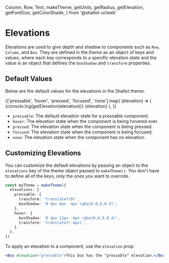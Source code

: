   Column,
  Row,
  Text,
  makeTheme,
  getUnits,
  getRadius,
  getElevation,
  getFontSize,
  getColorShade,
} from '@shallot-ui/web'

<Meta title="🎨 Theme / Elevations" />

# Elevations

Elevations are used to give depth and shadow to components such as `Row`, `Column`, and `Box`. They are defined in the theme as an object of keys and values, where each key corresponds to a specific elevation state and the value is an object that defines the `boxShadow` and `transform` properties.

## Default Values

Below are the default values for the elevations in the Shallot theme.

<Canvas>
  <ThemeProvider theme={makeTheme()}>
    <Column backgroundColor="Shading.125" radius="xl">
      <Row alignCenter unitsAround={4}>
        {['pressable', 'hover', 'pressed', 'focused', 'none'].map(
          (elevation) => (
            <Column
              key={elevation}
              elevation={elevation}
              shallot={{
                backgroundColor: 'Shading.100',
                borderRadius: getRadius('lg'),
                height: getUnits(8),
                width: getUnits(8),
                margin: getUnits(1),
                alignItems: 'center',
                justifyContent: 'center',
              }}
            >
              {console.log(getElevation(elevation))}
              <Text
                shallot={{
                  // typeface: "Monospace",
                  fontSize: getFontSize('sm'),
                  textColor: getColorShade('Shading.350'),
                }}
              >
                {elevation}
              </Text>
            </Column>
          ),
        )}
      </Row>
    </Column>
  </ThemeProvider>
</Canvas>

- `pressable`: The default elevation state for a pressable component.
- `hover`: The elevation state when the component is being hovered over.
- `pressed`: The elevation state when the component is being pressed.
- `focused`: The elevation state when the component is being focused.
- `none`: The elevation state when the component has no elevation.

## Customizing Elevations

You can customize the default elevations by passing an object to the `elevations` key of the theme object passed to `makeTheme()`. You don't have to define all of the keys, only the ones you want to override.

```ts
const myTheme = makeTheme({
  elevations: {
    pressable: {
      transform: 'translateY(0)',
      boxShadow: '0 4px 6px -4px rgba(0,0,0,0.4)',
    },
    hover: {
      boxShadow: '0 4px 12px -4px rgba(0,0,0,0.4)',
      transform: 'translateY(-4px)',
    },
  },
})
```

To apply an elevation to a component, use the `elevation` prop.

```jsx
<Box elevation="pressable">This box has the "pressable" elevation.</Box>
```
